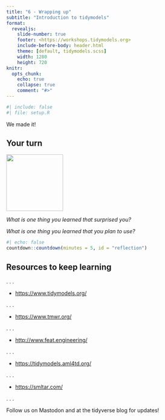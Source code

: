 ```yaml
---
title: "6 - Wrapping up"
subtitle: "Introduction to tidymodels"
format:
  revealjs: 
    slide-number: true
    footer: <https://workshops.tidymodels.org>
    include-before-body: header.html
    theme: [default, tidymodels.scss]
    width: 1280
    height: 720
knitr:
  opts_chunk: 
    echo: true
    collapse: true
    comment: "#>"
---
```


```r
#| include: false
#| file: setup.R
```

::: r-fit-text
We made it!
:::

## Your turn {transition="slide-in"}

![](images/parsnip-flagger.jpg){.absolute top="0" right="0" width="150" height="150"}


*What is one thing you learned that surprised you?*

*What is one thing you learned that you plan to use?*

```r
#| echo: false
countdown::countdown(minutes = 5, id = "reflection")
```


## Resources to keep learning

. . .

- <https://www.tidymodels.org/>

. . .

- <https://www.tmwr.org/>

. . .

- <http://www.feat.engineering/>

. . .

- <https://tidymodels.aml4td.org/>

. . .

- <https://smltar.com/>

. . .

Follow us on Mastodon and at the tidyverse blog for updates!

